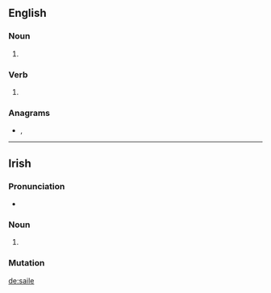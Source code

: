 {{also|sáile|säile}}

==English==

===Noun===
{{en-noun}}

# {{obsolete spelling of|sail|lang=en}}

===Verb===
{{head|en|verb}}

# {{obsolete spelling of|sail|lang=en}}

===Anagrams===
* {{l|en|aisle}}, {{l|en|Elias}}

----

==Irish==

===Pronunciation===
* {{IPA|/ˈsalʲə/|lang=ga}}

===Noun===
{{head|ga|noun form}}

# {{genitive singular of|sail|lang=ga}}

===Mutation===
{{ga-mut-cons|sa|ile}}

[[de:saile]]